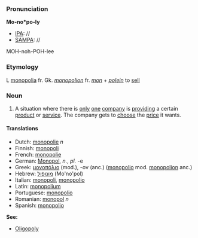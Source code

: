 ===Pronunciation===

'''Mo-no*po-ly'''
*[[IPA]]: //
*[[SAMPA]]: //
MOH-noh-POH-lee
===Etymology===

L [[monopolia]] fr. Gk. ''[[monopolion]]'' fr. ''[[mon]]'' + ''[[polein]]'' to [[sell]]
===Noun===

#A situation where there is [[only]] [[one]] [[company]] is [[provide|providing]] a certain [[product]] or [[service]]. The company gets to [[choose]] the [[price]] it wants.

====Translations====
*Dutch: [[monopolie]] ''n''
*Finnish: [[monopoli]]
*French: [[monopolie]]
*German: [[Monopol]], ''n.'', ''pl.'' -e
*Greek: [[μονοπόλιο]] (mod.), -ον (anc.) ([[monopolio]] mod. [[monopolion]] anc.)
*Hebrew: [[מונופול]] (Mo'no'pol)
*Italian: [[monopoli]], [[monopolio]]
*Latin: [[monopolium]]
*Portuguese: [[monopolio]]
*Romanian: [[monopol]] ''n''
*Spanish: [[monopolio]]

'''See:'''
*[[Oligopoly]]